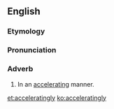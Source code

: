 ==English==

===Etymology===
{{suffix|acclerating|ly}}

===Pronunciation===
{{a|US}} {{IPA|/æk.ˈsɛl.ə.ˈɹeɪt.ɪŋ.li/}}

===Adverb===
{{en-adv}}

# In an [[accelerating]] manner.

[[et:acceleratingly]]
[[ko:acceleratingly]]
